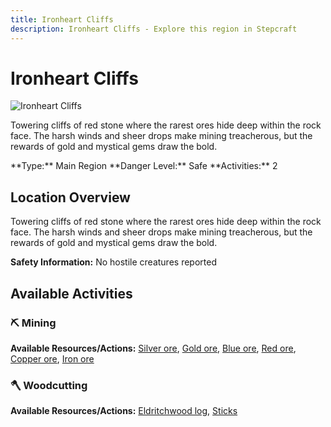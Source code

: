```yaml
---
title: Ironheart Cliffs
description: Ironheart Cliffs - Explore this region in Stepcraft
---
```


# Ironheart Cliffs

<div className="flex items-start gap-6 mb-8">
  <div className="flex-shrink-0">
    <img src="/assets/locations/ironheart_cliffs.png" alt="Ironheart Cliffs" className="w-32 h-32 border rounded-lg object-cover" />
  </div>
  <div className="flex-1">
    <div className="space-y-3">
      <p className="text-lg text-muted-foreground">Towering cliffs of red stone where the rarest ores hide deep within the rock face. The harsh winds and sheer drops make mining treacherous, but the rewards of gold and mystical gems draw the bold.</p>
      <div className="flex flex-wrap gap-4 text-sm">
        <span className="px-3 py-1 bg-blue-100 dark:bg-blue-900 rounded-md">
          **Type:** Main Region
        </span>
        <span className="px-3 py-1 bg-green-100 dark:bg-green-900 rounded-md">
          **Danger Level:** Safe
        </span>
        <span className="px-3 py-1 bg-purple-100 dark:bg-purple-900 rounded-md">
          **Activities:** 2
        </span>
      </div>
    </div>
  </div>
</div>

## Location Overview

Towering cliffs of red stone where the rarest ores hide deep within the rock face. The harsh winds and sheer drops make mining treacherous, but the rewards of gold and mystical gems draw the bold.

**Safety Information:** No hostile creatures reported



## Available Activities


### ⛏️ Mining

**Available Resources/Actions:** [Silver ore](/docs/resources/individual/silver_ore), [Gold ore](/docs/resources/individual/gold_ore), [Blue ore](/docs/resources/individual/blue_ore), [Red ore](/docs/resources/individual/red_ore), [Copper ore](/docs/resources/individual/copper_ore), [Iron ore](/docs/resources/individual/iron_ore)



### 🪓 Woodcutting

**Available Resources/Actions:** [Eldritchwood log](/docs/resources/individual/eldritchwood_log), [Sticks](/docs/resources/individual/sticks)
